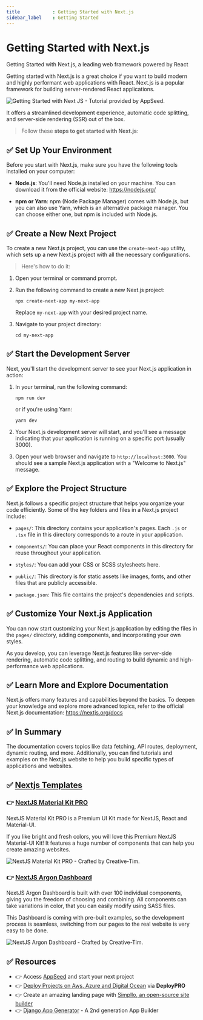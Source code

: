```yaml
---
title            : Getting Started with Next.js
sidebar_label    : Getting Started
---
```


# Getting Started with Next.js

<SubHeading>Getting Started with Next.js, a leading web framework powered by React</SubHeading>

Getting started with Next.js is a great choice if you want to build modern and highly performant web applications with React. 
Next.js is a popular framework for building server-rendered React applications. 

![Getting Started with Next JS - Tutorial provided by AppSeed.](https://github-production-user-asset-6210df.s3.amazonaws.com/51070104/270271822-7d508468-319c-4576-90d3-45e6a54a16d4.jpg) 

It offers a streamlined development experience, automatic code splitting, and server-side rendering (SSR) out of the box. 

> Follow these **steps to get started with Next.js**:

## ✅ **Set Up Your Environment**

Before you start with Next.js, make sure you have the following tools installed on your computer:

- **Node.js**: You'll need Node.js installed on your machine. You can download it from the official website: https://nodejs.org/

- **npm or Yarn**: npm (Node Package Manager) comes with Node.js, but you can also use Yarn, which is an alternative package manager. You can choose either one, but npm is included with Node.js.

## ✅ **Create a New Next Project**

To create a new Next.js project, you can use the `create-next-app` utility, which sets up a new Next.js project with all the necessary configurations. 

> Here's how to do it:

1. Open your terminal or command prompt.

2. Run the following command to create a new Next.js project:

   ```
   npx create-next-app my-next-app
   ```

   Replace `my-next-app` with your desired project name.

3. Navigate to your project directory:

   ```
   cd my-next-app
   ```

## ✅ **Start the Development Server**

Next, you'll start the development server to see your Next.js application in action:

1. In your terminal, run the following command:

   ```
   npm run dev
   ```

   or if you're using Yarn:

   ```
   yarn dev
   ```

2. Your Next.js development server will start, and you'll see a message indicating that your application is running on a specific port (usually 3000).

3. Open your web browser and navigate to `http://localhost:3000`. You should see a sample Next.js application with a "Welcome to Next.js" message.

## ✅ **Explore the Project Structure**

Next.js follows a specific project structure that helps you organize your code efficiently. Some of the key folders and files in a Next.js project include:

- `pages/`: This directory contains your application's pages. Each `.js` or `.tsx` file in this directory corresponds to a route in your application.

- `components/`: You can place your React components in this directory for reuse throughout your application.

- `styles/`: You can add your CSS or SCSS stylesheets here.

- `public/`: This directory is for static assets like images, fonts, and other files that are publicly accessible.

- `package.json`: This file contains the project's dependencies and scripts.

## ✅ **Customize Your Next.js Application**

You can now start customizing your Next.js application by editing the files in the `pages/` directory, adding components, and incorporating your own styles.

As you develop, you can leverage Next.js features like server-side rendering, automatic code splitting, and routing to build dynamic and high-performance web applications.

## ✅ **Learn More and Explore Documentation**

Next.js offers many features and capabilities beyond the basics. To deepen your knowledge and explore more advanced topics, refer to the official Next.js documentation: https://nextjs.org/docs

## ✅ In Summary

The documentation covers topics like data fetching, API routes, deployment, dynamic routing, and more. 
Additionally, you can find tutorials and examples on the Next.js website to help you build specific types of applications and websites.

## ✅ [Nextjs Templates](https://www.creative-tim.com/templates/nextjs?AFFILIATE=128200)

### 👉 [NextJS Material Kit PRO](https://www.creative-tim.com/product/nextjs-material-kit-pro?AFFILIATE=128200)

NextJS Material Kit PRO is a Premium UI Kit made for NextJS, React and Material-UI.

If you like bright and fresh colors, you will love this Premium NextJS Material-UI Kit! It features a huge number of components that can help you create amazing websites.

![NextJS Material Kit PRO - Crafted by Creative-Tim.](https://github-production-user-asset-6210df.s3.amazonaws.com/51070104/270279403-aa10691d-b189-4571-b24c-2af655413127.png)

### 👉 [NextJS Argon Dashboard](https://www.creative-tim.com/product/nextjs-argon-dashboard?AFFILIATE=128200)

NextJS Argon Dashboard is built with over 100 individual components, giving you the freedom of choosing and combining. All components can take variations in color, that you can easily modify using SASS files.

This Dashboard is coming with pre-built examples, so the development process is seamless, switching from our pages to the real website is very easy to be done.

![NextJS Argon Dashboard - Crafted by Creative-Tim.](https://github-production-user-asset-6210df.s3.amazonaws.com/51070104/270279944-99cc95ed-dad5-45bb-bbaf-8bf6cd9bd732.png)

## ✅ Resources 

- 👉 Access [AppSeed](https://appseed.us/) and start your next project
- 👉 [Deploy Projects on Aws, Azure and Digital Ocean](https://www.docs.deploypro.dev/) via **DeployPRO**
- 👉 Create an amazing landing page with [Simpllo, an open-source site builder](https://www.simpllo.com/)
- 👉 [Django App Generator](https://app-generator.dev/django/) - A 2nd generation App Builder
